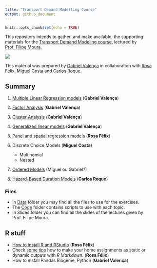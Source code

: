 ```yaml
---
title: "Transport Demand Modelling Course"
output: github_document
---
```


```r
knitr::opts_chunk$set(echo = TRUE)
```
This repository intends to gather, and make available, the supporting materials for the [Transport Demand Modeling course](https://fenix.tecnico.ulisboa.pt/disciplinas/MPTra/2020-2021/1-semestre/materiais-de-apoio), lectured by [Prof. Filipe Moura](https://ushift.tecnico.ulisboa.pt/team-filipe-moura/).

![](README_files/ISTlogo.png)

This material was prepared by [Gabriel Valença](https://ushift.tecnico.ulisboa.pt/team-gabriel-valenca/) in collaboration with [Rosa Félix](https://ushift.tecnico.ulisboa.pt/team-rosa-felix/), [Miguel Costa](https://ushift.tecnico.ulisboa.pt/team-miguel-costa/) and [Carlos Roque](https://ushift.tecnico.ulisboa.pt/team-carlos-roque/).   



## Summary

  1. [Multiple Linear Regression models](1-MultipleLinearRegression.md) (**Gabriel Valença**)
  2. [Factor Analysis](2-FactorAnalysis.md) (**Gabriel Valença**)
  3. [Cluster Analysis](3-ClusterAnalysis.md) (**Gabriel Valença**)
  4. [Generalized linear models](4-GeneralizedLinearModels.md) (**Gabriel Valença**)
  5. [Panel and spatial regression models](5-PanelSpatialModels.md) (**Rosa Félix**)
  6. Discrete Choice Models (**Miguel Costa**)
  
     * Multinomial
     * Nested
    
  7. [Ordered Models](7-OrderedModels.md) (Miguel ou Gabriel?)
  8. [Hazard-Based Duration Models](8-HazardBasedModels.md) (**Carlos Roque**)
  
### Files
* In [Data](Data/) folder you may find all the files to use for the exercises.   
* The [Code](Code/) folder contains scripts to use with each topic.
* In Slides folder you can find all the slides of the lectures given by Prof. Filipe Moura.

## R stuff
* [How to install R and RStudio](0-InstallR.md) (**Rosa Félix**)
* Check [some tips](RMarkdownReports.md) how to make your home assignments as static or dynamic outputs with *R Markdown*. (**Rosa Félix**)
* How to install Pandas Biogeme, Python (**Gabriel Valença**)

